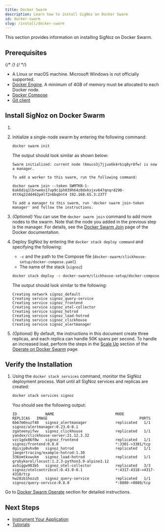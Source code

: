 ```yaml
---
title: Docker Swarm
description: Learn how to install SigNoz on Docker Swarm
id: docker-swarm
slug: /install/docker-swarm
---
```



<SigNozCloud />

This section provides information on installing SigNoz on Docker Swarm.

## Prerequisites

{/* <!-- Double-check if this list is comprehensive about memory, disk space, etc. --> */}
{/* <!-- This section should focus on SigNoz, hence we could assume that Docker Swarm is already installed, similar to the Docker Standalone or Kubernetes sections. Not sure why we show to initialize a swarm or add more nodes here.  --> */}

- A Linux or macOS machine. Microsoft Windows is not officially supported.
- [Docker Engine](https://docs.docker.com/get-docker/). A minimum of 4GB of memory
must be allocated to each Docker node.
- [Docker Compose](https://docs.docker.com/compose/install/)
- [Git client](https://desktop.github.com/)

## Install SigNoz on Docker Swarm
    
1. <CloneRepo />

2. Initialize a single-node swarm by entering the following command:
    ```bash
    docker swarm init
    ```

    The output should look similar as shown below:
    ```output
    Swarm initialized: current node (6muco3j7jjuo6k4rbiq8yr8fw) is now a manager.

    To add a worker to this swarm, run the following command:

    docker swarm join --token SWMTKN-1-6ak6diq1lbrwemx17up9c1ph039h64z0dxksjxv647qnqrd290-4tt6q22dd462p4lf2n6bqbnt4 192.168.65.3:2377

    To add a manager to this swarm, run 'docker swarm join-token manager' and follow the instructions.
    ```

3. _(Optional)_ You can use the `docker swarm join` command to add more nodes to the swarm. Note that the node you added in the previous step is the manager. For details, see the [Docker Swarm Join](https://docs.docker.com/engine/reference/commandline/swarm_join/) page of the Docker documentation.

4. Deploy SigNoz by entering the `docker stack deploy command` and specifying the following:
   - `-c` and the path to the Compose file (`docker-swarm/clickhouse-setup/docker-compose.yaml`)
   - The name of the stack (`signoz`)
  
    ```bash
    docker stack deploy -c docker-swarm/clickhouse-setup/docker-compose.yaml signoz
    ```
  
    The output should look similar to the following:

    ```output
    Creating network signoz_default
    Creating service signoz_query-service
    Creating service signoz_frontend
    Creating service signoz_otel-collector
    Creating service signoz_hotrod
    Creating service signoz_load-hotrod
    Creating service signoz_clickhouse
    Creating service signoz_alertmanager
    ```

5. _(Optional)_ By default, the instructions in this document create three replicas, and each replica can handle 50K spans per second. To handle an increased load, perform the steps in the [Scale Up](/docs/operate/docker-swarm/#scale-up) section of the [Operate on Docker Swarm](/docs/operate/docker-swarm/) page.

## Verify the Installation

1. Using the `docker stack services` command, monitor the SigNoz deployment process. Wait until all SigNoz services and replicas are created:

    ```bash
    docker stack services signoz
    ```

    You should see the following output:

    ```output
    ID             NAME                            MODE         REPLICAS   IMAGE                                          PORTS
    6b67m0nuzf40   signoz_alertmanager             replicated   1/1        signoz/alertmanager:0.23.0-0.1
    zgateenyifwv   signoz_clickhouse               replicated   1/1        yandex/clickhouse-server:21.12.3.32
    vzc1gdx86f0w   signoz_frontend                 replicated   1/1        signoz/frontend:0.8.0                          *:3301->3301/tcp
    dgisjp0vhv8m   signoz_hotrod                   replicated   1/1        jaegertracing/example-hotrod:1.30
    336omtkvwukm   signoz_load-hotrod              replicated   1/1        grubykarol/locust:1.2.3-python3.9-alpine3.12
    av5iggw983b5   signoz_otel-collector           replicated   3/3        signoz/otelcontribcol:0.43.0-0.1               *:4317-4318->4317-4318/tcp
    hw28zb1hozu5   signoz_query-service            replicated   1/1        signoz/query-service:0.8.0                     *:8080->8080/tcp
    ```

Go to [Docker Swarm Operate](/docs/operate/docker-swarm) section for detailed instructions.

<RetentionInfo />

## Next Steps

- [Instrument Your Application](/docs/instrumentation/overview)
- [Tutorials](/docs/tutorials/)
